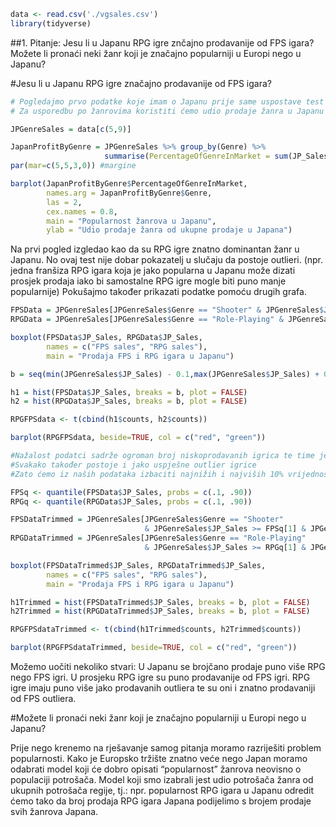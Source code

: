 ```r
data <- read.csv('./vgsales.csv')
library(tidyverse)
```


##1. Pitanje: Jesu li u Japanu RPG igre znčajno prodavanije od FPS igara? Možete li pronaći neki žanr koji je značajno popularniji u Europi nego u Japanu?

#Jesu li u Japanu RPG igre značajno prodavanije od FPS igara?

```r
# Pogledajmo prvo podatke koje imam o Japanu prije same uspostave test
# Za usporedbu po žanrovima koristiti ćemo udio prodaje žanra u Japanu od ukupnih prodaja u Japanu.

JPGenreSales = data[c(5,9)]

JapanProfitByGenre = JPGenreSales %>% group_by(Genre) %>% 
                     summarise(PercentageOfGenreInMarket = sum(JP_Sales) / sum(JPGenreSales$JP_Sales))
par(mar=c(5,5,3,0)) #margine

barplot(JapanProfitByGenre$PercentageOfGenreInMarket, 
        names.arg = JapanProfitByGenre$Genre, 
        las = 2, 
        cex.names = 0.8,
        main = "Popularnost žanrova u Japanu",
        ylab = "Udio prodaje žanra od ukupne prodaje u Japana")
```

Na prvi pogled izgledao kao da su RPG igre znatno dominantan žanr u Japanu. 
No ovaj test nije dobar pokazatelj u slučaju da postoje outlieri. (npr. jedna franšiza RPG igara koja je jako popularna u Japanu može dizati prosjek prodaja iako bi samostalne RPG igre mogle biti puno manje popularnije)
Pokušajmo također prikazati podatke pomoću drugih grafa.

```r
FPSData = JPGenreSales[JPGenreSales$Genre == "Shooter" & JPGenreSales$JP_Sale > 0, ]
RPGData = JPGenreSales[JPGenreSales$Genre == "Role-Playing" & JPGenreSales$JP_Sales > 0, ]

boxplot(FPSData$JP_Sales, RPGData$JP_Sales,
        names = c("FPS sales", "RPG sales"),
        main = "Prodaja FPS i RPG igara u Japanu")

b = seq(min(JPGenreSales$JP_Sales) - 0.1,max(JPGenreSales$JP_Sales) + 0.1,0.2)

h1 = hist(FPSData$JP_Sales, breaks = b, plot = FALSE)
h2 = hist(RPGData$JP_Sales, breaks = b, plot = FALSE)

RPGFPSdata <- t(cbind(h1$counts, h2$counts))

barplot(RPGFPSdata, beside=TRUE, col = c("red", "green"))

#Nažalost podatci sadrže ogroman broj niskoprodavanih igrica te time je svaka imalo uspješna igrica "outlier".
#Svakako također postoje i jako uspješne outlier igrice
#Zato ćemo iz naših podataka izbaciti najnižih i najviših 10% vrijednosti.

FPSq <- quantile(FPSData$JP_Sales, probs = c(.1, .90))
RPGq <- quantile(RPGData$JP_Sales, probs = c(.1, .90))

FPSDataTrimmed = JPGenreSales[JPGenreSales$Genre == "Shooter" 
                              & JPGenreSales$JP_Sales >= FPSq[1] & JPGenreSales$JP_Sales <= FPSq[2], ]
RPGDataTrimmed = JPGenreSales[JPGenreSales$Genre == "Role-Playing" 
                              & JPGenreSales$JP_Sales >= RPGq[1] & JPGenreSales$JP_Sales <= RPGq[2], ]

boxplot(FPSDataTrimmed$JP_Sales, RPGDataTrimmed$JP_Sales,
        names = c("FPS sales", "RPG sales"),
        main = "Prodaja FPS i RPG igara u Japanu")

h1Trimmed = hist(FPSDataTrimmed$JP_Sales, breaks = b, plot = FALSE)
h2Trimmed = hist(RPGDataTrimmed$JP_Sales, breaks = b, plot = FALSE)

RPGFPSdataTrimmed <- t(cbind(h1Trimmed$counts, h2Trimmed$counts))

barplot(RPGFPSdataTrimmed, beside=TRUE, col = c("red", "green"))


```

Možemo uočiti nekoliko stvari:
U Japanu se brojčano prodaje puno više RPG nego FPS igri.
U prosjeku RPG igre su puno prodavanije od FPS igri.
RPG igre imaju puno više jako prodavanih outliera te su oni i znatno prodavaniji od FPS outliera.

#Možete li pronaći neki žanr koji je značajno popularniji u Europi nego u Japanu?

Prije nego krenemo na rješavanje samog pitanja moramo razriješiti problem popularnosti.
Kako je Europsko tržište znatno veće nego Japan moramo odabrati model koji će dobro opisati "popularnost" žanrova neovisno o populaciji potrošača. 
Model koji smo izabrali jest udio potrošača žanra od ukupnih potrošača regije, tj.:
npr. popularnost RPG igara u Japanu odredit ćemo tako da broj prodaja RPG igara Japana podijelimo s brojem prodaje svih žanrova Japana.


```r

```


